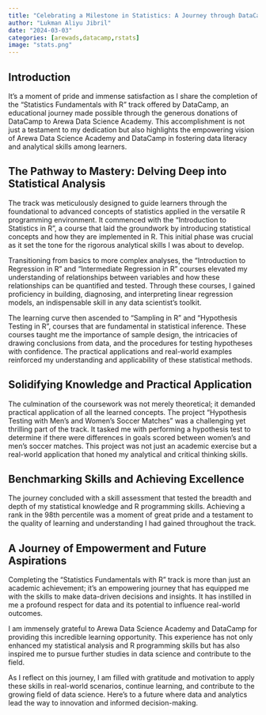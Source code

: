 ```yaml
---
title: "Celebrating a Milestone in Statistics: A Journey through DataCamp's 'Statistics Fundamentals with R' Track"
author: "Lukman Aliyu Jibril"
date: "2024-03-03"
categories: [arewads,datacamp,rstats]
image: "stats.png"
---
```


## Introduction

It's a moment of pride and immense satisfaction as I share the completion of the "Statistics Fundamentals with R" track offered by DataCamp, an educational journey made possible through the generous donations of DataCamp to Arewa Data Science Academy. This accomplishment is not just a testament to my dedication but also highlights the empowering vision of Arewa Data Science Academy and DataCamp in fostering data literacy and analytical skills among learners.

## The Pathway to Mastery: Delving Deep into Statistical Analysis

The track was meticulously designed to guide learners through the foundational to advanced concepts of statistics applied in the versatile R programming environment. It commenced with the "Introduction to Statistics in R", a course that laid the groundwork by introducing statistical concepts and how they are implemented in R. This initial phase was crucial as it set the tone for the rigorous analytical skills I was about to develop.

Transitioning from basics to more complex analyses, the "Introduction to Regression in R" and "Intermediate Regression in R" courses elevated my understanding of relationships between variables and how these relationships can be quantified and tested. Through these courses, I gained proficiency in building, diagnosing, and interpreting linear regression models, an indispensable skill in any data scientist's toolkit.

The learning curve then ascended to "Sampling in R" and "Hypothesis Testing in R", courses that are fundamental in statistical inference. These courses taught me the importance of sample design, the intricacies of drawing conclusions from data, and the procedures for testing hypotheses with confidence. The practical applications and real-world examples reinforced my understanding and applicability of these statistical methods.

## Solidifying Knowledge and Practical Application

The culmination of the coursework was not merely theoretical; it demanded practical application of all the learned concepts. The project "Hypothesis Testing with Men's and Women's Soccer Matches" was a challenging yet thrilling part of the track. It tasked me with performing a hypothesis test to determine if there were differences in goals scored between women's and men's soccer matches. This project was not just an academic exercise but a real-world application that honed my analytical and critical thinking skills.

## Benchmarking Skills and Achieving Excellence

The journey concluded with a skill assessment that tested the breadth and depth of my statistical knowledge and R programming skills. Achieving a rank in the 98th percentile was a moment of great pride and a testament to the quality of learning and understanding I had gained throughout the track.

## A Journey of Empowerment and Future Aspirations

Completing the "Statistics Fundamentals with R" track is more than just an academic achievement; it's an empowering journey that has equipped me with the skills to make data-driven decisions and insights. It has instilled in me a profound respect for data and its potential to influence real-world outcomes.

I am immensely grateful to Arewa Data Science Academy and DataCamp for providing this incredible learning opportunity. This experience has not only enhanced my statistical analysis and R programming skills but has also inspired me to pursue further studies in data science and contribute to the field.

As I reflect on this journey, I am filled with gratitude and motivation to apply these skills in real-world scenarios, continue learning, and contribute to the growing field of data science. Here's to a future where data and analytics lead the way to innovation and informed decision-making.





